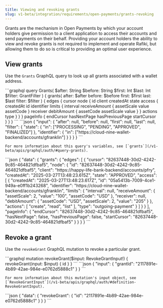 ```yaml
---
title: Viewing and revoking grants
slug: v1-beta/integration/requirements/open-payments/grants-revoking
---
```



Grants are the mechanism in Open Payments by which your account holders give permission to a client application to access their accounts and send payments on their behalf. Providing your account holders the ability to view and revoke grants is not required to implement and operate Rafiki, but allowing them to do so is critical to providing an optimal user experience.

## View grants

Use the `Grants` GraphQL query to look up all grants associated with a wallet address.

<Tabs>
  <TabItem label="Operation">
    ```graphql
    query Grants(
      $after: String
      $before: String
      $first: Int
      $last: Int
      $filter: GrantFilter
    ) {
      grants(
        after: $after
        before: $before
        first: $first
        last: $last
        filter: $filter
      ) {
        edges {
          cursor
          node {
            id
            client
            createdAt
            state
            access {
              createdAt
              id
              identifier
              limits {
                interval
                receiveAmount {
                  assetScale
                  value
                  assetCode
                }
                receiver
                debitAmount {
                  assetCode
                  assetScale
                  value
                }
              }
              actions
              type
            }
          }
        }
        pageInfo {
          endCursor
          hasNextPage
          hasPreviousPage
          startCursor
        }
      }
    }
    ```
  </TabItem>

  <TabItem label="Variables">
    ```json
    {
      "input": {
        "after": null,
        "before": null,
        "first": null,
        "last": null,
        "filter": {
            "state": {
                "in": ["PROCESSING", "PENDING", "APPROVED", "FINALIZED"]
            },
            "identifier": {
                "in": ["https://cloud-nine-wallet-backend/accounts/gfranklin"]
            }
        }
    }
    }
    ```

    For more information about this query's variables, see [`grants`](/v1-beta/apis/graphql/auth/#query-grants).

  </TabItem>

  <TabItem label="Response">
    ```json
    {
      "data": {
        "grants": {
          "edges": [
            {
              "cursor": "82637448-30d2-4242-9c85-464821dfbaf5",
              "node": {
                "id": "82637448-30d2-4242-9c85-464821dfbaf5",
                "client": "https://happy-life-bank-backend/accounts/pfry",
                "createdAt": "2025-03-27T13:48:23.615Z",
                "state": "APPROVED",
                "access": [
                  {
                    "createdAt": "2025-03-27T13:48:23.617Z",
                    "id": "05a5413b-7009-4ce1-949a-e0ff1b243268",
                    "identifier": "https://cloud-nine-wallet-backend/accounts/gfranklin",
                    "limits": {
                      "interval": null,
                      "receiveAmount": {
                        "assetScale": 2,
                        "value": "100",
                        "assetCode": "USD"
                      },
                      "receiver": null,
                      "debitAmount": {
                        "assetCode": "USD",
                        "assetScale": 2,
                        "value": "205"
                      }
                    },
                    "actions": [
                      "create",
                      "read",
                      "list"
                    ],
                    "type": "outgoing-payment"
                  }
                ]
              }
            }
          ],
          "pageInfo": {
            "endCursor": "82637448-30d2-4242-9c85-464821dfbaf5",
            "hasNextPage": false,
            "hasPreviousPage": false,
            "startCursor": "82637448-30d2-4242-9c85-464821dfbaf5"
          }
        }
      }
    }
    ```
  </TabItem>
</Tabs>

## Revoke a grant

Use the `revokeGrant` GraphQL mutation to revoke a particular grant.

<Tabs>
  <TabItem label="Operation">
    ```graphql
    mutation revokeGrant($input: RevokeGrantInput!) {
        revokeGrant(input: $input) {
            id
        }
    }
    ```
  </TabItem>

  <TabItem label="Variables">
    ```json
    {
        "input": {
            "grantId": "2117891e-4b89-42ae-984e-e0762d5888c1"
        }
    }
    ```

    For more information about this mutation's input object, see [`RevokeGrantInput`](/v1-beta/apis/graphql/auth/#definition-RevokeGrantInput).

  </TabItem>

  <TabItem label="Response">
    ```json
    {
      "data": {
        "revokeGrant": {
          "id": "2117891e-4b89-42ae-984e-e0762d5888c1"
        }
      }
    }
    ```
  </TabItem>
</Tabs>
